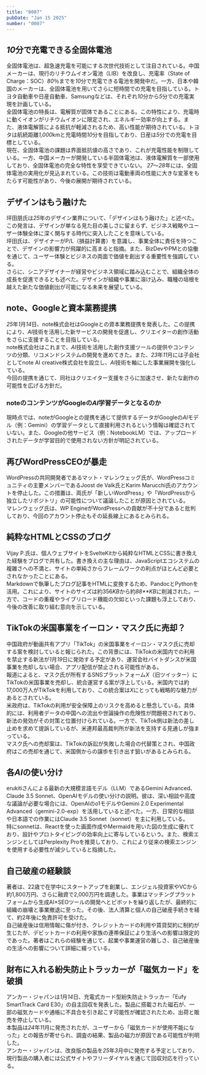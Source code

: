```yaml
---
title: "0007"
pubDate: "Jan 15 2025"
number: "0007"
---
```



## *10*分で充電できる全固体電池

全固体電池は、超急速充電を可能にする次世代技術として注目されている。中国メーカーは、現行のリチウムイオン電池（LIB）を改良し、充電率（State of Charge：SOC）_80_％までを*10*分で充電できる電池を開発中だ。一方、日本や韓国のメーカーは、全固体電池を用いてさらに短時間での充電を目指している。トヨタ自動車や日産自動車、Samsungなどは、それぞれ*10*分から*5*分での充電実現を計画している。  
全固体電池の特長は、電解質が固体であることにある。この特性により、充電時に動くイオンがリチウムイオンに限定され、エネルギー効率が向上する。また、液体電解質による抵抗が軽減されるため、高い性能が期待されている。トヨタは航続距離*1,000*kmと充電時間*10*分を目指しており、日産は*5*分での充電を目標としている。  
現在、全固体電池の課題は界面抵抗値の高さであり、これが充電性能を制限している。一方、中国メーカーが開発している半固体電池は、液体電解質を一部使用しており、全固体電池の完全な特性を享受できていない。
*27*～*28*年には、全固体電池の実用化が見込まれている。この技術は電動車両の性能に大きな変革をもたらす可能性があり、今後の展開が期待されている。

<QuoteLink
  link="https://www.nikkei.com/article/abcd1234"
  text="超急速充電に向けた全固体電池の進化"
  site="日経クロステック"
/>

## デザインはもう融けた

坪田朋氏は*25*年のデザイン業界について、「デザインはもう融けた」と述べた。この発言は、デザインが単なる見た目の美しさに留まらず、ビジネス戦略やユーザー体験全体に深く関与する時代に突入したことを意味している。  
坪田氏は、デザイナーがP/L（損益計算書）を意識し、事業全体に責任を持つことで、デザインの影響力が飛躍的に高まると指摘。また、BizDevやPMとの協働を通じて、ユーザー体験とビジネスの両面で価値を創出する重要性を強調している。  
さらに、シニアデザイナーが経営やビジネス領域に踏み込むことで、組織全体の成長を促進できるとも述べた。デザインが組織や事業に溶け込み、職種の垣根を越えた新たな価値創出が可能になる未来を展望している。

<QuoteLink
link=“https://blog.tsubotax.com/n/n00846669e259”
text=“2025年デザインはもう融けた。”
site=“note”
/>

## note、Googleと資本業務提携

*25*年*1*月*14*日、note株式会社はGoogleとの資本業務提携を発表した。この提携により、*AI*技術を活用した新サービスの開発を促進し、クリエイターの創作活動をさらに支援することを目指している。  
note株式会社はこれまで、*AI*技術を活用した創作支援ツールの提供やコンテンツの分類、リコメンドシステムの開発を進めてきた。また、*23*年*11*月には子会社としてnote AI creative株式会社を設立し、*AI*技術を軸にした事業展開を強化している。  
今回の提携を通じて、同社はクリエイター支援をさらに加速させ、新たな創作の可能性を広げる方針だ。

<QuoteLink
  link="https://note.jp/n/nb8722ab54ada"
  text="note、Googleと資本業務提携。生成AIを活用し、創作活動をより一層サポート"
  site="note株式会社"
/>

### noteのコンテンツがGoogleの*AI*学習データとなるのか

現時点では、noteがGoogleとの提携を通じて提供するデータがGoogleの*AI*モデル（例：Gemini）の学習データとして直接利用されるという情報は確認されていない。また、Googleの他サービス（例：NotebookLM）では、アップロードされたデータが学習目的で使用されない方針が明記されている。

## 再びWordPressCEOが暴走

WordPressの共同開発者であるマット・マレンウェッグ氏が、WordPressコミュニティの主要メンバーであるJoost de Valk氏とKarim Marucchi氏のアカウントを停止した。この措置は、両氏が「新しいWordPress」や「WordPressから独立したリポジトリ」の可能性について議論したことが原因とされている。  
マレンウェッグ氏は、WP EngineがWordPressへの貢献が不十分であると批判しており、今回のアカウント停止もその延長線上にあるとみられる。

<QuoteLink
  link="https://gigazine.net/news/20250114-wordpress-fork-contributor-accounts-deactivates/"
  text="WordPressの創業者兼CEOがまたしても暴走しフォーク計画疑惑でWordPress寄稿者アカウントを無効化"
  site="GIGAZINE"
/>

## 純粋なHTMLとCSSのブログ

Vijay P.氏は、個人ウェブサイトをSvelteKitから純粋なHTMLとCSSに書き換えた経験をブログで共有した。書き換えの主な理由は、JavaScriptエコシステムの複雑さへの不満と、サイトの単純さからフレームワークの利点がほとんど必要とされなかったことにある。  
Markdownで執筆したブログ記事をHTMLに変換するため、PandocとPythonを活用。これにより、サイトのサイズは約356*KB*から約*88\*\*KB*に削減された。一方で、コードの重複やライブリロード機能の欠如といった課題も浮上しており、今後の改善に取り組む意向を示している。

<QuoteLink
  link="https://www.vijayp.dev/blog/rewrite-plain-html/"
  text="Rewriting my website in plain HTML and CSS"
  site="Vijay P.'s Blog"
/>

## TikTokの米国事業をイーロン・マスク氏に売却？

中国政府が動画共有アプリ「TikTok」の米国事業をイーロン・マスク氏に売却する案を検討していると報じられた。この背景には、TikTokの米国内での利用を禁止する新法が*1*月*19*日に発効する予定があり、運営会社バイトダンスが米国事業を売却しない場合、アプリ配信が禁止される可能性がある。  
報道によると、マスク氏が所有するSNSプラットフォーム*X*（旧ツイッター）にTikTokの米国事業を売却し、統合運営する案が浮上している。米国内では約17,000万人がTikTokを利用しており、この統合案は*X*にとっても戦略的な魅力があるとされている。  
米政府は、TikTokの利用が安全保障上のリスクを高めると懸念している。具体的には、利用者データの中国への流出や世論操作の危険性が問題視されており、新法の発効がその対策と位置付けられている。一方で、TikTok側は新法の差し止めを求めて提訴しているが、米連邦最高裁判所が新法を支持する見通しが強まっている。  
マスク氏への売却案は、TikTokの訴訟が失敗した場合の代替策とされ、中国政府はこの売却を通じて、米国側からの譲歩を引き出す狙いがあるとみられる。

<QuoteLink
  link="https://www.yomiuri.co.jp/economy/20250114-OYT1T50067/"
  text="TikTok、米国事業をイーロン・マスク氏に売却か：中国政府が検討"
  site="読売新聞"
/>

## 各*AI*の使い分け

erukitiさんによる最新の大規模言語モデル（LLM）であるGemini Advanced、Claude 3.5 Sonnet、OpenAIモデルの使い分けの説明。彼は、深い相談や高度な議論が必要な場合には、OpenAIのo1モデルやGemini 2.0 Experimental Advanced（gemini-2.0-exp）を活用していると述べた。一方、日常的な相談や日本語での作業にはClaude 3.5 Sonnet（sonnet）を主に利用している。  
特にsonnetは、Reactを使った画面作成やMermaidを用いた図の生成に優れており、設計やプロトタイピングの効率向上に寄与しているという。また、検索エンジンとしてはPerplexity Proを推奨しており、これにより従来の検索エンジンを使用する必要性が減少していると指摘した。

<QuoteLink
  link="https://note.com/erukiti/n/n73ba47fe4518"
  text="〖決定版〗2025年1月中旬時点でのGeminiとClaudeとOpenAIの使い分け"
  site="note"
/>

## 自己破産の経験談

著者は、22歳で在学中にスタートアップを創業し、エンジェル投資家やVCから約1,800万円、さらに融資で2,000万円を調達した。事業はマッチングプラットフォームから生成AI×SEOツールの開発へとピボットを繰り返したが、最終的に組織の崩壊と事業撤退に至った。その後、法人清算と個人の自己破産手続きを経て、約2年後に免責許可を受けた。  
自己破産後は信用情報に傷が付き、クレジットカードの利用や賃貸契約に制約が生じたが、デビットカードの利用や家族の連帯保証により生活への影響は限定的であった。著者はこれらの経験を通じて、起業や事業運営の難しさ、自己破産後の生活への影響について詳細に綴っている。

<QuoteLink
  link="https://note.com/tubeyou_1000/n/n93ff18cfd6c1"
  text="事業失敗し26歳で自己破産するまでと、自己破産したらどうなるのか。について"
  site="note"
/>

## 財布に入れる紛失防止トラッカーが「磁気カード」を破損

アンカー・ジャパンは*1*月*14*日、充電式カード型紛失防止トラッカー「Eufy SmartTrack Card E30」の自主回収を発表した。製品に搭載された磁石が、一部の磁気カードや通帳に不具合を引き起こす可能性が確認されたため、出荷と販売を停止している。  
本製品は*24*年*11*月に発売されたが、ユーザーから「磁気カードが使用不能になった」との報告が寄せられ、調査の結果、製品の磁力が原因である可能性が判明した。  
アンカー・ジャパンは、改良版の製品を*25*年*3*月中に発売する予定としており、現行製品の購入者には公式サイトやフリーダイヤルを通じて回収対応を行っている。

<QuoteLink
  link="https://japan.cnet.com/article/35228232/"
  text="財布に入れる紛失防止トラッカーが「磁気カード」を破損--Ankerが自主回収"
  site="CNET Japan"
/>
